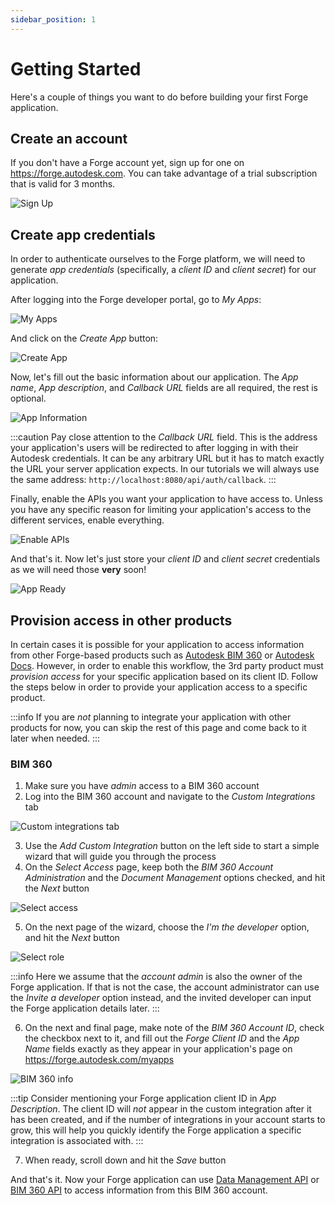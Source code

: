 ```yaml
---
sidebar_position: 1
---
```


# Getting Started

Here's a couple of things you want to do before building your first Forge application.

## Create an account

If you don't have a Forge account yet, sign up for one on https://forge.autodesk.com.
You can take advantage of a trial subscription that is valid for 3 months.

![Sign Up](./_shared/sign-up.webp)

## Create app credentials

In order to authenticate ourselves to the Forge platform, we will need to generate
_app credentials_ (specifically, a _client ID_ and _client secret_) for our application.

After logging into the Forge developer portal, go to _My Apps_:

![My Apps](./_shared/my-apps.webp)

And click on the _Create App_ button:

![Create App](./_shared/create-app.webp)

Now, let's fill out the basic information about our application. The _App name_,
_App description_, and _Callback URL_ fields are all required, the rest is optional.

![App Information](./_shared/app-information.webp)

:::caution
Pay close attention to the _Callback URL_ field. This is the address your application's
users will be redirected to after logging in with their Autodesk credentials. It can be
any arbitrary URL but it has to match exactly the URL your server application expects.
In our tutorials we will always use the same address: `http://localhost:8080/api/auth/callback`.
:::

Finally, enable the APIs you want your application to have access to. Unless you have
any specific reason for limiting your application's access to the different services,
enable everything.

![Enable APIs](./_shared/enable-apis.webp)

And that's it. Now let's just store your _client ID_ and _client secret_ credentials as
we will need those **very** soon!

![App Ready](./_shared/app-ready.webp)

## Provision access in other products

In certain cases it is possible for your application to access information from other
Forge-based products such as [Autodesk BIM 360](https://www.autodesk.com/bim-360) or
[Autodesk Docs](https://www.autodesk.com/products/autodesk-docs/overview).
However, in order to enable this workflow, the 3rd party product must _provision access_
for your specific application based on its client ID. Follow the steps below in order
to provide your application access to a specific product.

:::info
If you are _not_ planning to integrate your application with other products for now,
you can skip the rest of this page and come back to it later when needed.
:::

### BIM 360

1. Make sure you have _admin_ access to a BIM 360 account
2. Log into the BIM 360 account and navigate to the _Custom Integrations_ tab

![Custom integrations tab](./_shared/provisioning/custom-integrations.webp)

3. Use the _Add Custom Integration_ button on the left side to start a simple wizard
that will guide you through the process
4. On the _Select Access_ page, keep both the _BIM 360 Account Administration_
and the _Document Management_ options checked, and hit the _Next_ button

![Select access](./_shared/provisioning/select-access.webp)

5. On the next page of the wizard, choose the _I'm the developer_ option, and hit
the _Next_ button

![Select role](./_shared/provisioning/i-am-developer.webp)

:::info
Here we assume that the _account admin_ is also the owner of the Forge application.
If that is not the case, the account administrator can use the _Invite a developer_
option instead, and the invited developer can input the Forge application details later.
:::

6. On the next and final page, make note of the _BIM 360 Account ID_, check the
checkbox next to it, and fill out the _Forge Client ID_ and the _App Name_ fields
exactly as they appear in your application's page on https://forge.autodesk.com/myapps

![BIM 360 info](./_shared/provisioning/bim360-info.webp)

:::tip
Consider mentioning your Forge application client ID in _App Description_. The client ID
will _not_ appear in the custom integration after it has been created, and if the number
of integrations in your account starts to grow, this will help you quickly identify
the Forge application a specific integration is associated with.
:::

7. When ready, scroll down and hit the _Save_ button

And that's it. Now your Forge application can use [Data Management API](https://forge.autodesk.com/en/docs/data/v2/developers_guide/overview/)
or [BIM 360 API](https://forge.autodesk.com/en/docs/bim360/v1/overview/introduction/)
to access information from this BIM 360 account.
